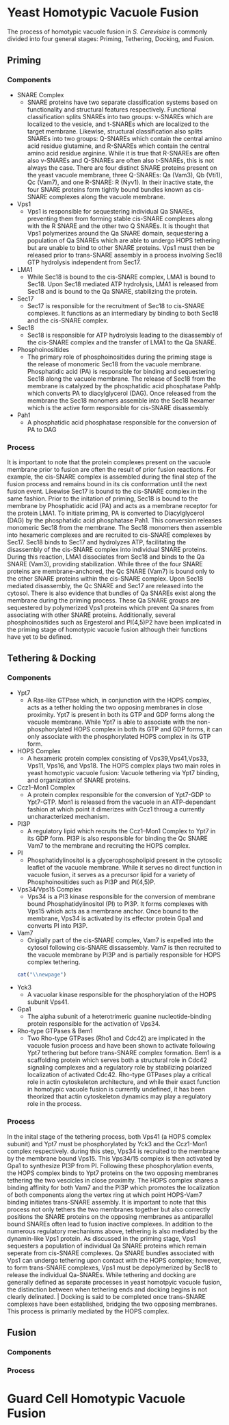 # Yeast Homotypic Vacuole Fusion {#YeastFusion}

The process of homotypic vacuole fusion in _S. Cerevisiae_ is commonly divided into four general stages: Priming, Tethering, Docking, and Fusion. 
  
## Priming

### Components
  - SNARE Complex
    - SNARE proteins have two separate classification systems based on functionality and structural features respectively. Functional classification splits SNAREs into two groups: v-SNAREs which are localized to the vesicle, and t-SNAREs which are localized to the target membrane. Likewise, structural classification also splits SNAREs into two groups: Q-SNAREs which contain the central amino acid residue glutamine, and R-SNAREs which contain the central amino acid residue arginine. While it is true that R-SNAREs are often also v-SNAREs and Q-SNAREs are often also t-SNAREs, this is not always the case. There are four distinct SNARE proteins present on the yeast vacuole membrane, three Q-SNAREs: Qa (Vam3), Qb (Vti1), Qc (Vam7), and one R-SNARE: R (Nyv1). In their inactive state, the four SNARE proteins form tightly bound bundles known as cis-SNARE complexes along the vacuole membrane.
  - Vps1
    - Vps1 is responsible for sequestering individual Qa SNAREs, preventing them from forming stable cis-SNARE complexes along with the R SNARE and the other two Q SNAREs. It is thought that Vps1 polymerizes around the Qa SNARE domain, sequestering a population of Qa SNAREs which are able to undergo HOPS tethering but are unable to bind to other SNARE proteins. Vps1 must then be released prior to trans-SNARE assembly in a process involving Sec18 GTP hydrolysis independent from Sec17.
  - LMA1
    - While Sec18 is bound to the cis-SNARE complex, LMA1 is bound to Sec18. Upon Sec18 mediated ATP hydrolysis, LMA1 is released from Sec18 and is bound to the Qa SNARE, stabilizing the protein.
  - Sec17
    - Sec17 is responsible for the recruitment of Sec18 to cis-SNARE complexes. It functions as an intermediary by binding to both Sec18 and the cis-SNARE complex.
  - Sec18
    - Sec18 is responsible for ATP hydrolysis leading to the disassembly of the cis-SNARE complex and the transfer of LMA1 to the Qa SNARE.
  - Phosphoinositides
    - The primary role of phosphoinositides during the priming stage is the release of monomeric Sec18 from the vacuole membrane. Phosphatidic acid (PA) is responsible for binding and sequestering Sec18 along the vacuole membrane. The release of Sec18 from the membrane is catalyzed by the phosphatidic acid phosphatase Pah1p which converts PA to diacylglycerol (DAG). Once released from the membrane the Sec18 monomers assemble into the Sec18 hexamer which is the active form responsible for cis-SNARE disassembly.
  - Pah1
    - A phosphatidic acid phosphatase responsible for the conversion of PA to DAG
    
### Process
It is important to note that the protein complexes present on the vacuole membrane prior to fusion are often the result of prior fusion reactions. For example, the cis-SNARE complex is assembled during the final step of the fusion process and remains bound in its cis conformation until the next fusion event. Likewise Sec17 is bound to the cis-SNARE complex in the same fashion. Prior to the initation of priming, Sec18 is bound to the membrane by Phosphatidic acid (PA) and acts as a membrane receptor for the protein LMA1. To initiate priming, PA is converted to Diacylglycerol (DAG) by the phosphatidic acid phosphatase Pah1. This conversion releases monomeric Sec18 from the membrane. The Sec18 monomers then assemble into hexameric complexes and are recruited to cis-SNARE complexes by Sec17. Sec18 binds to Sec17 and hydrolyzes ATP, facilitating the disassembly of the cis-SNARE complex into individual SNARE proteins. During this reaction, LMA1 dissociates from Sec18 and binds to the Qa SNARE (Vam3), providing stabilization. While three of the four SNARE proteins are membrane-anchored, the Qc SNARE (Vam7) is bound only to the other SNARE proteins within the cis-SNARE complex. Upon Sec18 mediated disassembly, the Qc SNARE and Sec17 are released into the cytosol. There is also evidence that bundles of Qa SNAREs exist along the membrane during the priming process. These Qa SNARE groups are sequestered by polymerized Vps1 proteins which prevent Qa snares from associating with other SNARE proteins. Additionally, several phosphoinositides such as Ergesterol and PI(4,5)P2 have been implicated in the priming stage of homotypic vacuole fusion although their functions have yet to be defined.

## Tethering & Docking

### Components
  * Ypt7 
    * A Ras-like GTPase which, in conjunction with the HOPS complex, acts as a tether holding the two opposing membranes in close proximity. Ypt7 is present in both its GTP and GDP forms along the vacuole membrane. While Ypt7 is able to associate with the non-phosphorylated HOPS complex in both its GTP and GDP forms, it can only associate with the phosphorylated HOPS complex in its GTP form. 
  * HOPS Complex
    * A hexameric protein complex consisting of Vps39,Vps41,Vps33, Vps11, Vps16, and Vps18. The HOPS complex plays two main roles in yeast homotypic vacuole fusion: Vacuole tethering via Ypt7 binding, and organization of SNARE proteins. 
  * Ccz1–Mon1 Complex
    * A protein complex responsible for the conversion of Ypt7-GDP to Ypt7-GTP. Mon1 is released from the vacuole in an ATP-dependant fashion at which point it dimerizes with Ccz1 throug a currently uncharacterized mechanism.
  * PI3P
    * A regulatory lipid which recruits the Ccz1–Mon1 Complex to Ypt7 in its GDP form. PI3P is also responsible for binding the Qc SNARE Vam7 to the membrane and recruiting the HOPS complex. 
  * PI
    * Phosphatidylinositol is a glycerophospholipid present in the cytosolic leaflet of the vacuole membrane. While it serves no direct function in vacuole fusion, it serves as a precursor lipid for a variety of Phosphoinositides such as PI3P and PI(4,5)P.
  * Vps34/Vps15 Complex
    * Vps34 is a PI3 kinase responsible for the conversion of membrane bound Phosphatidylinositol (PI) to PI3P. It forms complexes with Vps15 which acts as a membrane anchor. Once bound to the membrane, Vps34 is activated by its effector protein Gpa1 and converts PI into PI3P.
  * Vam7
    * Origially part of the cis-SNARE complex, Vam7 is expelled into the cytosol following cis-SNARE dissassembly. Vam7 is then recruited to the vacuole membrane by PI3P and is partially responsible for HOPS complex tethering.
```r
cat("\\newpage")
```
  * Yck3
    * A vacuolar kinase responsible for the phosphorylation of the HOPS subunit Vps41.
  * Gpa1
    * The alpha subunit of a heterotrimeric guanine nucleotide-binding protein responsible for the activation of Vps34.
  * Rho-type GTPases & Bem1
    * Two Rho-type GTPases (Rho1 and Cdc42) are implicated in the vacuole fusion process and have been shown to activate following Ypt7 tethering but before trans-SNARE complex formation. Bem1 is a scaffolding protein which serves both a structural role in Cdc42 signaling complexes and a regulatory role by stabilizing polarized localization of activated Cdc42. Rho-type GTPases play a critical role in actin cytoskeleton architecture, and while their exact function in homotypic vacuole fusion is currently undefined, it has been theorized that actin cytoskeleton dynamics may play a regulatory role in the process. 

### Process
In the inital stage of the tethering process, both Vps41 (a HOPS complex subunit) and Ypt7 must be phosphorylated by Yck3 and the Ccz1-Mon1 complex respectively. during this step, Vps34 is recruited to the membrane by the membrane bound Vps15. This Vps34/15 complex is then activated by Gpa1 to synthesize PI3P from PI. Following these phosphorylation events, the HOPS complex binds to Ypt7 proteins on the two opposing membranes tethering the two vescicles in close proximity. The HOPS complex shares a binding affinity for both Vam7 and the PI3P which promotes the localization of both components along the vertex ring at which point HOPS-Vam7 binding initiates trans-SNARE assembly. It is important to note that this process not only tethers the two membranes together but also correctly positions the SNARE proteins on the opposing membranes as antiparallel bound SNAREs often lead to fusion inactive complexes. In addition to the numerous regulatory mechanisms above, tethering is also mediated by the dynamin-like Vps1 protein. As discussed in the priming stage, Vps1 sequesters a population of individual Qa SNARE proteins which remain seperate from cis-SNARE complexes. Qa SNARE bundles associated with Vps1 can undergo tethering upon contact with the HOPS complex; however, to form trans-SNARE complexes, Vps1 must be depolymerized by Sec18 to release the individual Qa-SNAREs. While tethering and docking are generally defined as separate processes in yeast homotpyic vacuole fusion, the distinction between when tethering ends and docking begins is not clearly delinated. 
|     Docking is said to be completed once trans-SNARE complexes have been established, bridging the two opposing membranes. This process is primarily mediated by the HOPS complex. 

## Fusion
### Components
### Process

# Guard Cell Homotypic Vacuole Fusion {#GuardFusion}





